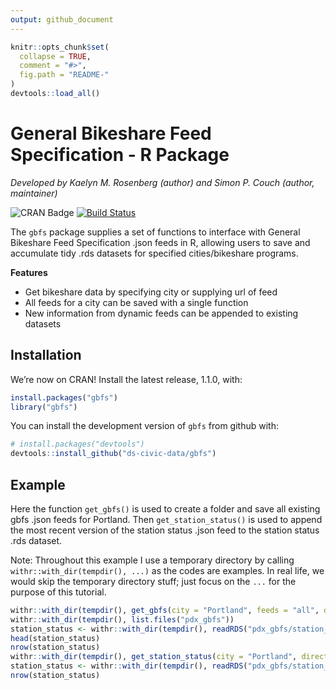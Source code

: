 ```yaml
---
output: github_document
---
```


```r
knitr::opts_chunk$set(
  collapse = TRUE,
  comment = "#>",
  fig.path = "README-"
)
devtools::load_all()
```

# General Bikeshare Feed Specification - R Package

*Developed by Kaelyn M. Rosenberg (author) and Simon P. Couch (author, maintainer)*

![CRAN Badge](http://www.r-pkg.org/badges/version/{gbfs}) [![Build Status](https://travis-ci.org/ds-civic-data/gbfs.svg?branch=master)](https://travis-ci.org/ds-civic-data/gbfs)

The `gbfs` package supplies a set of functions to interface with General
Bikeshare Feed Specification .json feeds in R, allowing users to save
and accumulate tidy .rds datasets for specified cities/bikeshare programs.

__Features__

* Get bikeshare data by specifying city or supplying url of feed
* All feeds for a city can be saved with a single function
* New information from dynamic feeds can be appended to existing datasets

## Installation

We're now on CRAN! Install the latest release, 1.1.0, with:

```r
install.packages("gbfs")
library("gbfs")
```

You can install the development version of `gbfs` from github with:

```r
# install.packages("devtools")
devtools::install_github("ds-civic-data/gbfs")
```

## Example

Here the function `get_gbfs()` is used to create a folder and save all existing
gbfs .json feeds for Portland. Then `get_station_status()` is used to append the
most recent version of the station status .json feed to the station status .rds
dataset.

Note: Throughout this example I use a temporary directory by calling `withr::with_dir(tempdir(), ...)` as the codes are examples. In real life, we would skip the temporary directory stuff; just focus on the `...` for the purpose of this tutorial.

```r
withr::with_dir(tempdir(), get_gbfs(city = "Portland", feeds = "all", directory = "pdx_gbfs"))
withr::with_dir(tempdir(), list.files("pdx_gbfs"))
station_status <- withr::with_dir(tempdir(), readRDS("pdx_gbfs/station_status.rds"))
head(station_status)
nrow(station_status)
withr::with_dir(tempdir(), get_station_status(city = "Portland", directory = "pdx_gbfs", file = "station_status.rds"))
station_status <- withr::with_dir(tempdir(), readRDS("pdx_gbfs/station_status.rds"))
nrow(station_status)
```
